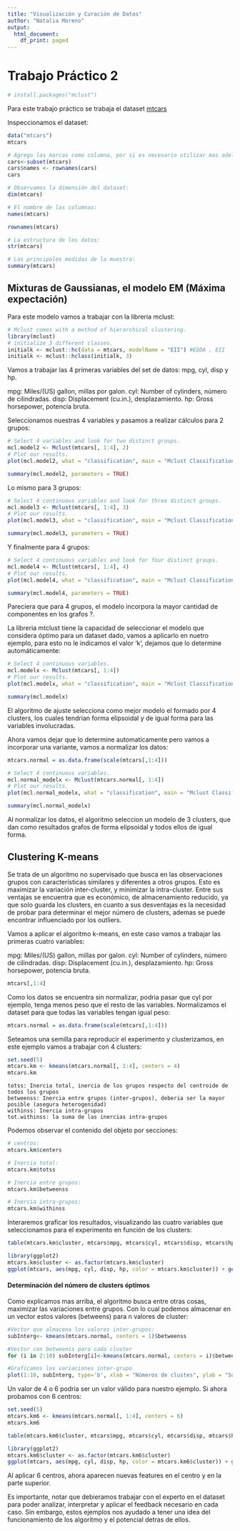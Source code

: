 ---
title: "Visualización y Curación de Datos"
author: "Natalia Moreno"
output:
  html_document:
    df_print: paged
---

# Trabajo Práctico 2


```{r echo=TRUE}
# install.packages("mclust")
```

Para este trabajo práctico se trabaja el dataset [mtcars](https://www.rdocumentation.org/packages/datasets/versions/3.6.0/topics/mtcars)

Inspeccionamos el dataset:

```{r}
data("mtcars")
mtcars
```

```{r}
# Agrego las marcas como columna, por si es necesario utilizar mas adelante pero no lo usamos
cars<-subset(mtcars)
cars$names <- rownames(cars)
cars
```

```{r}
# Observamos la dimensión del dataset:
dim(mtcars)
```

```{r}
# El nombre de las columnas:
names(mtcars)
```

```{r}
rownames(mtcars)
```

```{r}
# La estructura de los datos:
str(mtcars)
```


```{r}
# Las principales medidas de la muestra:
summary(mtcars)
```


## Mixturas de Gaussianas, el modelo EM (Máxima expectación)

Para este modelo vamos a trabajar con la libreria mclust:

```{r}
# Mclust comes with a method of hierarchical clustering. 
library(mclust)
# initialize 3 different classes.
initialk <- mclust::hc(data = mtcars, modelName = "EII") #EDDA , EII
initialk <- mclust::hclass(initialk, 3)
```

Vamos a trabajar las 4 primeras variables del set de datos: mpg, cyl, disp y hp. 

  mpg: Miles/(US) gallon, millas por galon.
  cyl: Number of cylinders, número de cilindradas.
  disp: Displacement (cu.in.), desplazamiento.
  hp: Gross horsepower, potencia bruta.

Seleccionamos nuestras 4 variables y pasamos a realizar cálculos para 2 grupos:

```{r}
# Select 4 variables and look for two distinct groups.
mcl.model2 <- Mclust(mtcars[, 1:4], 2)
# Plot our results.
plot(mcl.model2, what = "classification", main = "Mclust Classification")
```

```{r}
summary(mcl.model2, parameters = TRUE)
```

Lo mismo para 3 grupos:

```{r}
# Select 4 continuous variables and look for three distinct groups.
mcl.model3 <- Mclust(mtcars[, 1:4], 3)
# Plot our results.
plot(mcl.model3, what = "classification", main = "Mclust Classification")
```

```{r}
summary(mcl.model3, parameters = TRUE)
```

Y finalmente para 4 grupos:

```{r}
# Select 4 continuous variables and look for four distinct groups.
mcl.model4 <- Mclust(mtcars[, 1:4], 4)
# Plot our results.
plot(mcl.model4, what = "classification", main = "Mclust Classification")
```


```{r}
summary(mcl.model4, parameters = TRUE)
```

Pareciera que para 4 grupos, el modelo incorpora la mayor cantidad de componentes en los grafos ?.

La libreria mtclust tiene la capacidad de seleccionar el modelo que considera óptimo para un dataset dado, vamos a aplicarlo en nuetro ejemplo, para esto no le indicamos el valor 'k', dejamos que lo determine automáticamente:

```{r}
# Select 4 continuous variables.
mcl.modelx <- Mclust(mtcars[, 1:4])
# Plot our results.
plot(mcl.modelx, what = "classification", main = "Mclust Classification")
```

```{r}
summary(mcl.modelx)
```

El algoritmo de ajuste selecciona como mejor modelo el formado por 4 clusters, los cuales tendrian forma elipsoidal y de igual forma para las variables involucradas.

Ahora vamos dejar que lo determine automaticamente pero vamos a incorporar una variante, vamos a normalizar los datos:

```{r}
mtcars.normal = as.data.frame(scale(mtcars[,1:4]))
```

```{r}
# Select 4 continuous variables.
mcl.normal_modelx <- Mclust(mtcars.normal[, 1:4])
# Plot our results.
plot(mcl.normal_modelx, what = "classification", main = "Mclust Classification")
```

```{r}
summary(mcl.normal_modelx)
```

Al normalizar los datos, el algoritmo seleccion un modelo de 3 clusters, que dan como resultados grafos de forma elipsoidal y todos ellos de igual forma.



## Clustering K-means

Se trata de un algoritmo no supervisado que busca en las observaciones grupos con características similares y diferentes a otros grupos. Esto es maximizar la variación inter-cluster, y minimizar la intra-cluster. 
Entre sus ventajas se encuentra que es económico, de almacenamiento reducido, ya que solo guarda los clusters, en cuanto a sus desventajas es la necesidad de probar para determinar el mejor número de clusters, ademas se puede encontrar influenciado por los outliers.

Vamos a aplicar el algoritmo k-means, en este caso vamos a trabajar las primeras cuatro variables:

  mpg: Miles/(US) gallon, millas por galon.
  cyl: Number of cylinders, número de cilindradas.
  disp: Displacement (cu.in.), desplazamiento.
  hp: Gross horsepower, potencia bruta.

```{r}
mtcars[,1:4]
```

Como los datos se encuentra sin normalizar, podria pasar que cyl por ejemplo, tenga menos peso que el resto de las variables. Normalizamos el dataset para que todas las variables tengan igual peso:

```{r}
mtcars.normal = as.data.frame(scale(mtcars[,1:4]))
```

Seteamos una semilla para reproducir el experimento y clusterizamos, en este ejemplo vamos a trabajar con 4 clusters:

```{r}
set.seed(5)
mtcars.km <- kmeans(mtcars.normal[, 1:4], centers = 4)
mtcars.km
```

    totss: Inercia total, inercia de los grupos respecto del centroide de todos los grupos
    betweenss: Inercia entre grupos (inter-grupos), deberia ser la mayor posible (asegura heterogenidad)
    withinss: Inercia intra-grupos
    tot.withinss: la suma de las inercias intra-grupos

Podemos observar el contenido del objeto por secciones:

```{r}
# centros:
mtcars.km$centers
```

```{r}
# Inercia total:
mtcars.km$totss
```

```{r}
# Inercia entre grupos:
mtcars.km$betweenss
```

```{r}
# Inercia intra-grupos:
mtcars.km$withinss
```

Interaremos graficar los resultados, visualizando las cuatro variables que seleccionamos para el experimento en función de los clusters:

```{r}
table(mtcars.km$cluster, mtcars$mpg, mtcars$cyl, mtcars$disp, mtcars$hp)
```

```{r}
library(ggplot2)
mtcars.km$cluster <- as.factor(mtcars.km$cluster)
ggplot(mtcars, aes(mpg, cyl, disp, hp, color = mtcars.km$cluster)) + geom_point()
```

#### Determinación del número de clusters óptimos

Como explicamos mas arriba, el algoritmo busca entre otras cosas, maximizar las variaciones entre grupos. Con lo cual podemos almacenar en un vector estos valores (betweens) para n valores de cluster:

```{r}
#Vector que almacena los valores inter-grupos:
subInterg<- kmeans(mtcars.normal, centers = 1)$betweenss
```

```{r}
#Vector con betweenss para cada cluster
for (i in 2:10) subInterg[i]<-kmeans(mtcars.normal, centers = i)$betweenss
```

```{r}
#Graficamos los variaciones inter-grupo
plot(1:10, subInterg, type='b', xlab = "Números de clustes", ylab = "Suma de cuadrados inter-grupos")
```

Un valor de 4 o 6 podria ser un valor válido para nuestro ejemplo. Si ahora probamos con 6 centros:

```{r}
set.seed(5)
mtcars.km6 <- kmeans(mtcars.normal[, 1:4], centers = 6)
mtcars.km6
```

```{r}
table(mtcars.km6$cluster, mtcars$mpg, mtcars$cyl, mtcars$disp, mtcars$hp)
```

```{r}
library(ggplot2)
mtcars.km6$cluster <- as.factor(mtcars.km6$cluster)
ggplot(mtcars, aes(mpg, cyl, disp, hp, color = mtcars.km6$cluster)) + geom_point()
```

Al aplicar 6 centros, ahora aparecen nuevas features en el centro y en la parte superior.

Es importante, notar que debieramos trabajar con el experto en el dataset para poder analizar, interpretar y aplicar el feedback necesario en cada caso. Sin embargo, estos ejemplos nos ayudado a tener una idea del funcionamiento de los algoritmo y el potencial detras de ellos. 


